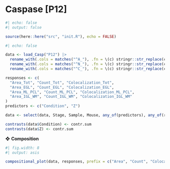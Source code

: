 # Caspase [P12]

```r
#| echo: false
#| output: false

source(here::here("src", "init.R"), echo = FALSE)
```

```r
#| echo: false

data <- load_Casp("P12") |>
  rename_with(.cols = matches("^A_"), .fn = \(c) stringr::str_replace(c, "^A_", "Area_")) |> 
  rename_with(.cols = matches("^N_"), .fn = \(c) stringr::str_replace(c, "^N_", "Count_")) |> 
  rename_with(.cols = matches("^C_"), .fn = \(c) stringr::str_replace(c, "^C_", "Colocalization_"))

responses <- c(
  "Area_Tot", "Count_Tot", "Colocalization_Tot",
  "Area_EGL", "Count_EGL", "Colocalization_EGL",
  "Area_ML_PCL", "Count_ML_PCL", "Colocalization_ML_PCL",
  "Area_IGL_WM", "Count_IGL_WM", "Colocalization_IGL_WM"
)
predictors <- c("Condition", "Z")

data <- select(data, Stage, Sample, Mouse, any_of(predictors), any_of(responses))

contrasts(data$Condition) <- contr.sum
contrasts(data$Z) <- contr.sum
```

❖ **Composition**

```r
#| fig.width: 8
#| output: asis

compositional_plot(data, responses, prefix = c("Area", "Count", "Colocalization"))
```
